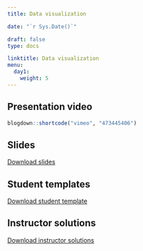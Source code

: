 ---
title: Data visualization 

date: "`r Sys.Date()`"

draft: false
type: docs

linktitle: Data visualization 
menu:
  day1:
    weight: 5
---

## Presentation video

```{r, echo=F}
blogdown::shortcode("vimeo", "473445406")
```

## Slides

[Download slides](../../../rmds/04_plotting_slides.pptx)

## Student templates

[Download student template](../../../rmds/04_plotting_template.Rmd)

## Instructor solutions

[Download instructor solutions](../../../rmds/04_plotting_solutions.Rmd)

